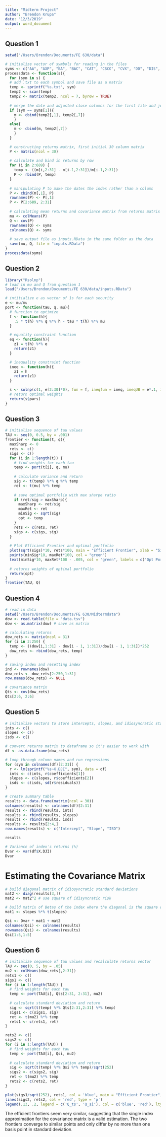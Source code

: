 ```yaml
---
title: "Midterm Project"
author: "Brendon Krupa"
date: "12/3/2019"
output: word_document
---
```


## Question 1

```r
setwd("/Users/Brendon/Documents/FE 630/data")

# initialize vector of symbols for reading in the files
syms <- c("AA", "AXP", "BA", "BAC", "CAT", "CSCO", "CVX", "DD", "DIS", "GE", "HD", "HPQ", "IBM", "INTC", "JNJ", "JPM", "KO", "MCD", "MMM", "MRK", "MSFT", "PFE", "PG", "T", "TRV", "UNH", "UTX", "VZ", "WMT", "XOM")
processdata <- function(s){
  for (sym in s) {
  # add .txt to each symbol and save file as a matrix
  temp <- sprintf("%s.txt", sym)
  temp2 <- scan(temp)
  temp2 <- matrix(temp2, ncol = 7, byrow = TRUE)
  
  # merge the date and adjusted close columns for the first file and just the adjusted close for the rest
  if (sym == syms[1]){
    m <- cbind(temp2[,1], temp2[,7])
    }
  else{
    m <- cbind(m, temp2[,7])
    } 
  }

  # constructing returns matrix, first initial 30 column matrix
  P <- matrix(ncol = 30)
  
  # calculate and bind in returns by row
  for (i in 2:689) {
    temp <- ((m[i,2:31] - m[i-1,2:31])/m[i-1,2:31])
    P <- rbind(P, temp)
  }
  
  # manipulating P to make the dates the index rather than a column
  P <- cbind(m[,1], P)
  rownames(P) <- P[,1]
  P <- P[2:689, 2:31]
  
  # calculating mean returns and covariance matrix from returns matrix
  mu <- colMeans(P)
  Q <- cov(P)
  rownames(Q) <- syms
  colnames(Q) <- syms
  
  # save output file as inputs.RData in the same folder as the data
  save(mu, Q, file = "inputs.RData")
}
processdata(syms)
```



## Question 2

```r
library("Rsolnp")
# load in mu and Q from question 1
load("/Users/Brendon/Documents/FE 630/data/inputs.RData")

# intitialize e as vector of 1s for each security
e <- mu/mu
port <- function(tau, q, mu){
  # function to optimize
  f <- function(h){
    .5 * t(h) %*% q %*% h - tau * t(h) %*% mu
  }

  # equality constraint function
  eq <- function(h){
    z1 = t(h) %*% e
    return(z1)
  }

  # inequality constraint function
  ineq <- function(h){
    z1 = h
    return(z1)
  }

  s <- solnp(c(1, e[2:30]*0), fun = f, ineqfun = ineq, ineqUB = e*.1, ineqLB = e*0, eqfun = eq, eqB = 1)
  # return optimal weights
  return(s$pars)
}
```



## Question 3

```r
# initialize sequence of tau values
TAU <- seq(0, 0.5, by = .001)
frontier <- function(t, q){
  maxSharp <- 0
  rets <- c()
  sigs <- c()
  for (i in 1:length(t)) {
    # find weights for each tau
    temp <- port(t[i], q, mu)
    
    # calculate variance and return
    sig <- t(temp) %*% q %*% temp
    ret <- t(mu) %*% temp
    
    # save optimal portfolio with max sharpe ratio
    if (ret/sig > maxSharp){
      maxSharp <- ret/sig
      maxRet <- ret
      minSig <- sqrt(sig)
      opt <- temp
    }
    rets <- c(rets, ret)
    sigs <- c(sigs, sig)
  }
  
  # Plot Efficient Frontier and optimal portfolio
  plot(sqrt(sigs)*10, rets*100, main = "Efficient Frontier", xlab = "Sigma (%)", ylab = "Mu (%)")
  points(minSig*10, maxRet*100, col = "green")
  text(minSig*10, maxRet*100 - .005, col = "green", labels = c('Opt Port'))
  
  # returns weights of optimal portfolio
  return(opt)
}
frontier(TAU, Q)
```



## Question 4

```r
# read in data
setwd("/Users/Brendon/Documents/FE 630/Midtermdata")
dow <- read.table(file = "data.tsv")
dow <- as.matrix(dow) # save as matrix

# calculating returns
dow_rets <- matrix(ncol = 31)
for (i in 2:250) {
  temp <- ((dow[i,1:31] - dow[i - 1, 1:31])/dow[i - 1, 1:31])*252
  dow_rets <- rbind(dow_rets, temp)
}

# saving index and resetting index
ind <- rownames(dow)
dow_rets <- dow_rets[2:250,1:31]
row.names(dow_rets) <- NULL

# covariance matrix
Qts <- cov(dow_rets)
Qts[2:6, 2:6]
```



## Question 5

```r
# initialize vectors to store intercepts, slopes, and idiosyncratic standard deviations
ints <- c()
slopes <- c()
isds <- c()

# convert returns matrix to dataframe so it's easier to work with
df <- as.data.frame(dow_rets)

# loop through column names and run regressions
for (sym in colnames(df)[2:31]) {
  r <- lm(sprintf("%s~X.DJI", sym), data = df)
  ints <- c(ints, r$coefficients[1])
  slopes <- c(slopes, r$coefficients[2])
  isds <- c(isds, sd(r$residuals))
}

# create summary table
results <- data.frame(matrix(ncol = 30))
colnames(results) <- colnames(df)[2:31]
results <- rbind(results, ints)
results <- rbind(results, slopes)
results <- rbind(results, isds)
results <- results[2:4,]
row.names(results) <- c("Intercept", "Slope", "ISD")

results
```


```r
# Variance of index's returns (%)
Dvar <- var(df$X.DJI)
Dvar
```

# Estimating the Covariance Matrix

```r
# build diagonal matrix of idiosyncratic standard deviations
mat2 <- diag(results[3,])
mat2 <- mat2^2 # use square of idisyncratic risk

# build matrix of Betas of the index where the diagonal is the square of each company's beta
mat1 <- slopes %*% t(slopes)

Qsi <- Dvar * mat1 + mat2
colnames(Qsi) <- colnames(results)
rownames(Qsi) <- colnames(results)
Qsi[1:5,1:5]
```



## Question 6

```r
# initialize sequence of tau values and recalculate returns vector
TAU <- seq(0, 5, by = .05)
mu2 <- colMeans(dow_rets[,2:31])
rets1 <- c()
sigs1 <- c()
for (i in 1:length(TAU)) {
  # find weights for each tau
  temp <- port(TAU[i], Qts[2:31, 2:31], mu2)
  
  # calculate standard deviation and return
  sig <- sqrt(t(temp) %*% Qts[2:31,2:31] %*% temp)
  sigs1 <- c(sigs1, sig)
  ret <- t(mu2) %*% temp
  rets1 <- c(rets1, ret)
}

rets2 <- c()
sigs2 <- c()
for (i in 1:length(TAU)) {
  # find weights for each tau
  temp <- port(TAU[i], Qsi, mu2)
  
  # calculate standard deviation and return
  sig <- sqrt(t(temp) %*% Qsi %*% temp)/sqrt(252)
  sigs2 <- c(sigs2, sig)
  ret <- t(mu2) %*% temp
  rets2 <- c(rets2, ret)
}
```

```r
plot(sigs1/sqrt(252), rets1, col = 'blue', main = "Efficient Frontier", xlab = "Sigma (%)", ylab = "Mu (%)", xlim = c(.13,.138))
lines(sigs2, rets2, col = 'red', type = 'p')
legend(.13, .2, legend = c('Q_ts', 'Q_si'), col = c('blue', 'red'), lty=1:2, cex=0.8)
```

The efficient frontiers seem very similar, suggesting that the single index approximation for the covariance matrix is a valid estimation. The two frontiers converge to similar points and only differ by no more than one basis point in standard deviation.